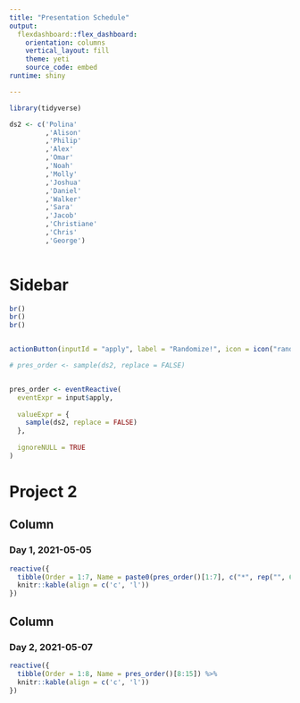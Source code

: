 ```yaml
---
title: "Presentation Schedule"
output: 
  flexdashboard::flex_dashboard:
    orientation: columns
    vertical_layout: fill
    theme: yeti
    source_code: embed
runtime: shiny

---
```




```r

library(tidyverse)


```


```r

ds2 <- c('Polina'
         ,'Alison'
         ,'Philip'
         ,'Alex'
         ,'Omar'
         ,'Noah'
         ,'Molly'
         ,'Joshua'
         ,'Daniel'
         ,'Walker'
         ,'Sara'
         ,'Jacob'
         ,'Christiane'
         ,'Chris'
         ,'George')
                  
```




Sidebar {.sidebar}
===========================================================

```r

br()
br()
br()


actionButton(inputId = "apply", label = "Randomize!", icon = icon("random"))

```



```r


# pres_order <- sample(ds2, replace = FALSE)


pres_order <- eventReactive(
  eventExpr = input$apply, 
  
  valueExpr = {
    sample(ds2, replace = FALSE)
  },
  
  ignoreNULL = TRUE
)


```




Project 2
===========================================================



## Column {data-width="500"}

### Day 1, 2021-05-05

```r

reactive({
  tibble(Order = 1:7, Name = paste0(pres_order()[1:7], c("*", rep("", 6)))) %>% 
  knitr::kable(align = c('c', 'l'))
})


```



## Column {data-width="500"}

### Day 2, 2021-05-07

```r

reactive({
  tibble(Order = 1:8, Name = pres_order()[8:15]) %>% 
  knitr::kable(align = c('c', 'l'))
})

```



